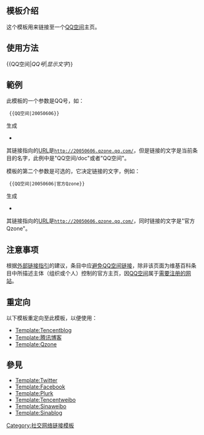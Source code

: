 <noinclude>{{template doc page viewed directly}}</noinclude>

== 模板介绍 ==
这个模板用来链接至一个[[QQ空间]]主页。

== 使用方法 ==
<nowiki>{{</nowiki>QQ空间<nowiki>|</nowiki>''QQ号''<nowiki>|</nowiki>''显示文字''<nowiki>}}</nowiki>

== 範例 ==
此模板的一个参数是QQ号，如：

  <nowiki>{{</nowiki>QQ空间|20050606<nowiki>}}</nowiki>
生成
*{{QQ空间|20050606}}

其链接指向的[[URL]]是<tt>http://20050606.qzone.qq.com/</tt>，但是链接的文字是当前条目的名字，此例中是"QQ空间/doc"或者"QQ空间"。

模板的第二个参数是可选的，它决定链接的文字，例如：

  <nowiki>{{</nowiki>QQ空间|20050606|官方Qzone<nowiki>}}</nowiki>
生成
*{{QQ空间|20050606|官方Qzone}}

其链接指向的[[URL]]是<tt>http://20050606.qzone.qq.com/</tt>，同时链接的文字是"官方Qzone"。

== 注意事项 ==
根据[[Wikipedia:外部链接|外部链接指引]]的建议，条目中应[[WP:外部链接#正常情况下应避免的链接|避免QQ空间链接]]，除非该页面为维基百科条目中所描述主体（组织或个人）控制的官方主页，因[[QQ空间]]属于[[Wikipedia:外部链接#需要注册的网站|需要注册的网站]]。

== 重定向 ==
以下模板重定向至此模板，以便使用：
*[[Template:Tencentblog]]
*[[Template:腾讯博客]]
*[[Template:Qzone]]

== 參見 ==
*[[Template:Twitter]]
*[[Template:Facebook]]
*[[Template:Plurk]]
*[[Template:Tencentweibo]]
*[[Template:Sinaweibo]]
*[[Template:Sinablog]]

<includeonly>
[[Category:社交网络链接模板]]
</includeonly>